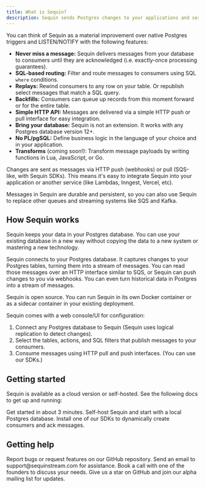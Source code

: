 ```yaml
---
title: What is Sequin?
description: Sequin sends Postgres changes to your applications and services. It’s designed to never miss an insert, update, or delete and provide exactly-once processing of all changes.
---
```


You can think of Sequin as a material improvement over native Postgres triggers and LISTEN/NOTIFY with the following features:

- **Never miss a message:** Sequin delivers messages from your database to consumers until they are acknowledged (i.e. exactly-once processing guarantees).
- **SQL-based routing:** Filter and route messages to consumers using SQL `where` conditions.
- **Replays:** Rewind consumers to any row on your table. Or republish select messages that match a SQL query.
- **Backfills:** Consumers can queue up records from this moment forward or for the entire table.
- **Simple HTTP API:** Messages are delivered via a simple HTTP push or pull interface for easy integration.
- **Bring your database:** Sequin is not an extension. It works with any Postgres database version 12+.
- **No PL/pgSQL:** Define business logic in the language of your choice and in your application.
- **Transforms** (coming soon!): Transform message payloads by writing functions in Lua, JavaScript, or Go.

Changes are sent as messages via HTTP push (webhooks) or pull (SQS-like, with Sequin SDKs). This means it's easy to integrate Sequin into your application or another service (like Lambdas, Inngest, Vercel, etc).

Messages in Sequin are durable and persistent, so you can also use Sequin to replace other queues and streaming systems like SQS and Kafka.

## How Sequin works

Sequin keeps your data in your Postgres database. You can use your existing database in a new way without copying the data to a new system or mastering a new technology.

Sequin connects to your Postgres database. It captures changes to your Postgres tables, turning them into a stream of messages. You can read those messages over an HTTP interface similar to SQS, or Sequin can push changes to you via webhooks. You can even turn historical data in Postgres into a stream of messages.

Sequin is open source. You can run Sequin in its own Docker container or as a sidecar container in your existing deployment.

Sequin comes with a web console/UI for configuration:

1. Connect any Postgres database to Sequin (Sequin uses logical replication to detect changes).
2. Select the tables, actions, and SQL filters that publish messages to your consumers.
3. Consume messages using HTTP pull and push interfaces. (You can use our SDKs.)

## Getting started

Sequin is available as a cloud version or self-hosted. See the following docs to get up and running:

<Card title="Cloud Quickstart" icon="cloud" href="/quickstart" horizontal>
  Get started in about 3 minutes.
</Card>
<Card title="Self-hosted Quickstart" icon="docker" href="/self-hosting/installation" horizontal>
  Self-host Sequin and start with a local Postgres database.
</Card>
<Card title="SDKs" icon="code" href="/sdks" horizontal>
  Install one of our SDKs to dynamically create consumers and ack messages.
</Card>

## Getting help
<CardGroup>
  <Card title="Open an issue" icon="github" href="https://github.com/sequinstream/sequin">
    Report bugs or request features on our GitHub repository.
  </Card>
  <Card title="Email support" icon="envelope" href="mailto:support@sequinstream.com">
    Send an email to support@sequinstream.com for assistance.
  </Card>
  <Card title="Schedule a call" icon="phone" href="https://calendly.com/sequin_io/vip-meeting">
    Book a call with one of the founders to discuss your needs.
  </Card>
  <Card title="Stay updated" icon="star" href="https://sequinstream.com/alpha">
    Give us a star on GitHub and join our alpha mailing list for updates.
  </Card>
</CardGroup>